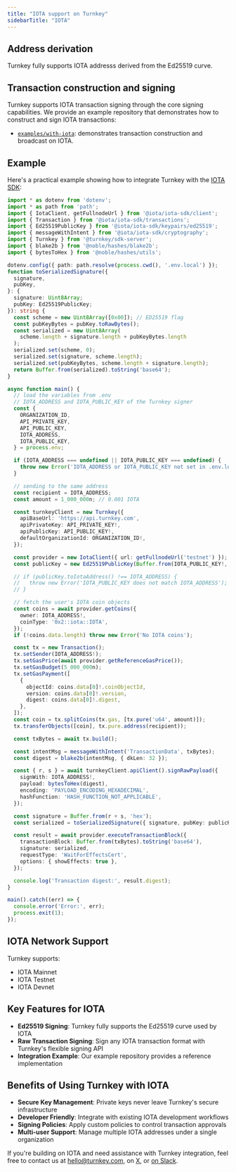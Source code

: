 ```yaml
---
title: "IOTA support on Turnkey"
sidebarTitle: "IOTA"
---
```


## Address derivation

Turnkey fully supports IOTA addresss derived from the Ed25519 curve.

## Transaction construction and signing

Turnkey supports IOTA transaction signing through the core signing capabilities. We provide an example repository that demonstrates how to construct and sign IOTA transactions:

- [`examples/with-iota`](https://github.com/tkhq/sdk/tree/main/examples/with-iota): demonstrates transaction construction and broadcast on IOTA.

## Example

Here's a practical example showing how to integrate Turnkey with the [IOTA SDK](https://docs.iota.org/developer/ts-sdk/typescript/):

```typescript expandable
import * as dotenv from 'dotenv';
import * as path from 'path';
import { IotaClient, getFullnodeUrl } from '@iota/iota-sdk/client';
import { Transaction } from '@iota/iota-sdk/transactions';
import { Ed25519PublicKey } from '@iota/iota-sdk/keypairs/ed25519';
import { messageWithIntent } from '@iota/iota-sdk/cryptography';
import { Turnkey } from '@turnkey/sdk-server';
import { blake2b } from '@noble/hashes/blake2b';
import { bytesToHex } from '@noble/hashes/utils';

dotenv.config({ path: path.resolve(process.cwd(), '.env.local') });
function toSerializedSignature({
  signature,
  pubKey,
}: {
  signature: Uint8Array;
  pubKey: Ed25519PublicKey;
}): string {
  const scheme = new Uint8Array([0x00]); // ED25519 flag
  const pubKeyBytes = pubKey.toRawBytes();
  const serialized = new Uint8Array(
    scheme.length + signature.length + pubKeyBytes.length
  );
  serialized.set(scheme, 0);
  serialized.set(signature, scheme.length);
  serialized.set(pubKeyBytes, scheme.length + signature.length);
  return Buffer.from(serialized).toString('base64');
}

async function main() {
  // load the variables from .env
  // IOTA_ADDRESS and IOTA_PUBLIC_KEY of the Turnkey signer
  const {
    ORGANIZATION_ID,
    API_PRIVATE_KEY,
    API_PUBLIC_KEY,
    IOTA_ADDRESS,
    IOTA_PUBLIC_KEY,
  } = process.env;

  if (IOTA_ADDRESS === undefined || IOTA_PUBLIC_KEY === undefined) {
    throw new Error('IOTA_ADDRESS or IOTA_PUBLIC_KEY not set in .env.local');
  }

  // sending to the same address
  const recipient = IOTA_ADDRESS;
  const amount = 1_000_000n; // 0.001 IOTA

  const turnkeyClient = new Turnkey({
    apiBaseUrl: 'https://api.turnkey.com',
    apiPrivateKey: API_PRIVATE_KEY!,
    apiPublicKey: API_PUBLIC_KEY!,
    defaultOrganizationId: ORGANIZATION_ID!,
  });

  const provider = new IotaClient({ url: getFullnodeUrl('testnet') });
  const publicKey = new Ed25519PublicKey(Buffer.from(IOTA_PUBLIC_KEY!, 'hex'));

  // if (publicKey.toIotaAddress() !== IOTA_ADDRESS) {
  //   throw new Error('IOTA_PUBLIC_KEY does not match IOTA_ADDRESS');
  // }

  // fetch the user's IOTA coin objects
  const coins = await provider.getCoins({
    owner: IOTA_ADDRESS!,
    coinType: '0x2::iota::IOTA',
  });
  if (!coins.data.length) throw new Error('No IOTA coins');

  const tx = new Transaction();
  tx.setSender(IOTA_ADDRESS!);
  tx.setGasPrice(await provider.getReferenceGasPrice());
  tx.setGasBudget(5_000_000n);
  tx.setGasPayment([
    {
      objectId: coins.data[0]!.coinObjectId,
      version: coins.data[0]!.version,
      digest: coins.data[0]!.digest,
    },
  ]);
  const coin = tx.splitCoins(tx.gas, [tx.pure('u64', amount)]);
  tx.transferObjects([coin], tx.pure.address(recipient));

  const txBytes = await tx.build();

  const intentMsg = messageWithIntent('TransactionData', txBytes);
  const digest = blake2b(intentMsg, { dkLen: 32 });

  const { r, s } = await turnkeyClient.apiClient().signRawPayload({
    signWith: IOTA_ADDRESS!,
    payload: bytesToHex(digest),
    encoding: 'PAYLOAD_ENCODING_HEXADECIMAL',
    hashFunction: 'HASH_FUNCTION_NOT_APPLICABLE',
  });

  const signature = Buffer.from(r + s, 'hex');
  const serialized = toSerializedSignature({ signature, pubKey: publicKey });

  const result = await provider.executeTransactionBlock({
    transactionBlock: Buffer.from(txBytes).toString('base64'),
    signature: serialized,
    requestType: 'WaitForEffectsCert',
    options: { showEffects: true },
  });

  console.log('Transaction digest:', result.digest);
}

main().catch((err) => {
  console.error('Error:', err);
  process.exit(1);
});
```

## IOTA Network Support

Turnkey supports:

- IOTA Mainnet
- IOTA Testnet
- IOTA Devnet

## Key Features for IOTA

- **Ed25519 Signing**: Turnkey fully supports the Ed25519 curve used by IOTA
- **Raw Transaction Signing**: Sign any IOTA transaction format with Turnkey's flexible signing API
- **Integration Example**: Our example repository provides a reference implementation

## Benefits of Using Turnkey with IOTA

- **Secure Key Management**: Private keys never leave Turnkey's secure infrastructure
- **Developer Friendly**: Integrate with existing IOTA development workflows
- **Signing Policies**: Apply custom policies to control transaction approvals
- **Multi-user Support**: Manage multiple IOTA addresses under a single organization

If you're building on IOTA and need assistance with Turnkey integration, feel free to contact us at [hello@turnkey.com](mailto:hello@turnkey.com), on [X](https://x.com/turnkeyhq/), or [on Slack](https://join.slack.com/t/clubturnkey/shared_invite/zt-31v4yhgw6-PwBzyNsWCCBTk2xft3EoHQ).
